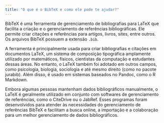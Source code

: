 ```yaml
---
title: "O que é o BibTeX e como ele pode te ajudar?"
---
```



BibTeX é uma ferramenta de gerenciamento de bibliografias para LaTeX que facilita a criação e o gerenciamento de referências bibliográficas. Ele permite criar citações e referências para artigos, livros, sites, entre outros. Os arquivos BibTeX possuem a extensão `.bib`.

<CiteDrive />

A ferramenta é principalmente usada para criar bibliografias e citações em documentos LaTeX, um sistema de composição tipográfica amplamente utilizado por matemáticos, físicos, cientistas da computação e estudantes dessas áreas. No entanto, o LaTeX também foi adotado em outros campos, como psicologia, biologia, sociologia e até mesmo direito (como no pacote jurabib). Além disso, é usado em sistemas baseados no Pandoc, como o R Markdown.

Embora algumas pessoas mantenham dados bibliográficos manualmente, o LaTeX é geralmente utilizado em conjunto com softwares de gerenciamento de referências, como o CiteDrive ou o JabRef. Esses programas foram desenvolvidos para atender às necessidades do gerenciamento de referências BibTeX e facilitam a busca online, a importação e a colaboração para um melhor gerenciamento de dados bibliográficos.
